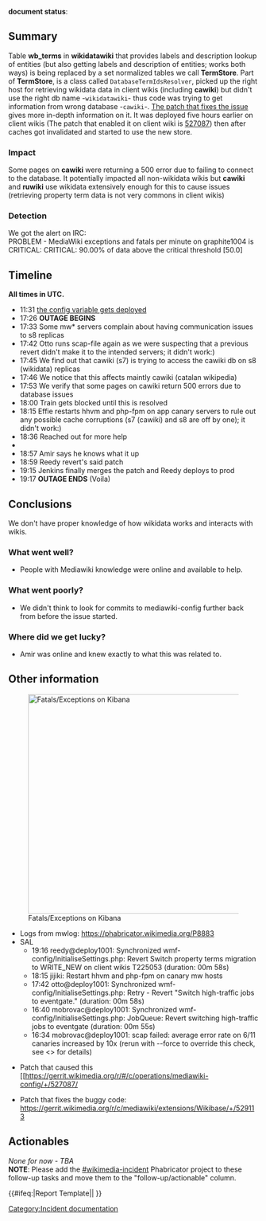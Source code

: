 '''document status''': {{irdoc-review}}

== Summary ==
Table '''wb_terms''' in '''wikidatawiki''' that provides labels and description lookup of entities (but also getting labels and description of entities; works both ways) is being replaced by a set normalized tables we call '''TermStore'''. Part of '''TermStore''', is a class called <code>DatabaseTermIdsResolver</code>, picked up the right host for retrieving wikidata data in client wikis (including '''cawiki''') but didn't use the right db name -<code>wikidatawiki</code>- thus code was trying to get information from wrong database  -<code>cawiki</code>-. [https://gerrit.wikimedia.org/r/c/mediawiki/extensions/Wikibase/+/529113/1/client/includes/WikibaseClient.php The patch that fixes the issue] gives more in-depth information on it. It was deployed five hours earlier on client wikis (The patch that enabled it on client wiki is [https://gerrit.wikimedia.org/r/c/operations/mediawiki-config/+/527087 527087]) then after caches got invalidated and started to use the new store.

=== Impact ===
Some pages on '''cawiki''' were returning a 500 error due to failing to connect to the database. It potentially impacted all non-wikidata wikis but '''cawiki''' and '''ruwiki''' use wikidata extensively enough for this to cause issues (retrieving property term data is not very commons in client wikis)

=== Detection ===
We got the alert on IRC: <br>
 PROBLEM - MediaWiki exceptions and fatals per minute on graphite1004 is CRITICAL: CRITICAL: 90.00% of data above the critical threshold [50.0]

== Timeline ==

'''All times in UTC.'''

* 11:31 [https://gerrit.wikimedia.org/r/c/operations/mediawiki-config/+/527087 the config variable gets deployed]
* 17:26 '''OUTAGE BEGINS'''
* 17:33 Some mw* servers complain about having communication issues to s8 replicas 
* 17:42 Otto runs scap-file again as we were suspecting that a previous revert didn't make it to the intended servers; it didn't work:)
* 17:45 We find out that cawiki (s7) is trying to access the cawiki db on s8 (wikidata) replicas 
* 17:46 We notice that this affects maintly cawiki (catalan wikipedia)
* 17:53 We verify that some pages on cawiki return 500 errors due to database issues
* 18:00 Train gets blocked until this is resolved 
* 18:15 Effie restarts hhvm and php-fpm on app canary servers to rule out any possible cache corruptions (s7 (cawiki) and s8 are off by one); it didn't work:)
* 18:36 Reached out for more help 
* <snip mediwiki internals discussion>
* 18:57 Amir says he knows what it up
* 18:59 Reedy revert's said patch
* 19:15 Jenkins finally merges the patch and Reedy deploys to prod
* 19:17 '''OUTAGE ENDS''' (Voila) 

== Conclusions ==
We don't have proper knowledge of how wikidata works and interacts with wikis. 
=== What went well? ===
* People with Mediawiki knowledge were online and available to help.

=== What went poorly? ===
* We didn't think to look for commits to mediawiki-config further back from before the issue started.

=== Where did we get lucky? ===
* Amir was online and knew exactly to what this was related to.

== Other information ==
[[File:20190807-s8-cawiki-errors.png|thumb|441x441px|Fatals/Exceptions on Kibana]]

* Logs from mwlog: https://phabricator.wikimedia.org/P8883
* SAL
** 19:16 reedy@deploy1001: Synchronized wmf-config/InitialiseSettings.php: Revert Switch property terms migration to WRITE_NEW on client wikis T225053 (duration: 00m 58s)
** 18:15 jijiki: Restart hhvm and php-fpm on canary mw hosts
** 17:42 otto@deploy1001: Synchronized wmf-config/InitialiseSettings.php: Retry - Revert "Switch high-traffic jobs to eventgate." (duration: 00m 58s)
** 16:40 mobrovac@deploy1001: Synchronized wmf-config/InitialiseSettings.php: JobQueue: Revert switching high-traffic jobs to eventgate (duration: 00m 55s)
** 16:34 mobrovac@deploy1001: scap failed: average error rate on 6/11 canaries increased by 10x (rerun with --force to override this check, see <> for details)

* Patch that caused this [[https://gerrit.wikimedia.org/r/#/c/operations/mediawiki-config/+/527087/

* Patch that fixes the buggy code: https://gerrit.wikimedia.org/r/c/mediawiki/extensions/Wikibase/+/529113

== Actionables ==
''None for now - TBA''<br>
'''NOTE''': Please add the [[phab:tag/wikimedia-incident/|#wikimedia-incident]] Phabricator project to these follow-up tasks and move them to the "follow-up/actionable" column.

{{#ifeq:{{SUBPAGENAME}}|Report Template||
[[Category:Incident documentation]]
}}